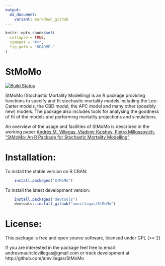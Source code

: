 ```yaml
---
output:
  md_document:
    variant: markdown_github
---
```


<!-- README.md is generated from README.Rmd. Please edit that file -->

```r
knitr::opts_chunk$set(
  collapse = TRUE,
  comment = "#>",
  fig.path = "README-"
)
```


StMoMo
========================================================

[![Build Status](https://travis-ci.org/amvillegas/StMoMo.svg?branch=master)](https://travis-ci.org/amvillegas/StMoMo)

StMoMo (Stochastic Mortality Modelling) is an R package providing functions to specify 
and fit stochastic mortality models including the Lee-Carter models, the CBD model, 
the APC model and many other (possibly new) models. The package also includes tools for 
analysing the goodness of fit of the models and performing mortality projections and simulations.

An overview of the usage and facilities of StMoMo is described in the working paper [Andrés M. Villegas, Vladimir Kaishev, Pietro Millossovich. “StMoMo: An R Package for Stochastic Mortality Modelling”](https://github.com/amvillegas/StMoMo/blob/master/inst/doc/StMoMoVignette.pdf)

# Installation:

To install the stable version on R CRAN:

```R
    install.packages("StMoMo")
````

To install the latest development version: 

```R
    install.packages("devtools")
    devtools::install_github("amvillegas/StMoMo")
````

# License:

This package is free and open source software, licensed under GPL (>= 2)

If you are interested in the package feel free to email andresmauriciovillegas@gmail.com
or track development at http://github.com/amvillegas/StMoMo
